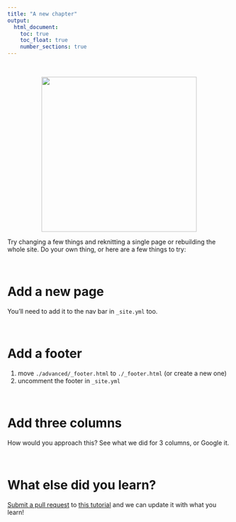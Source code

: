 ```yaml
---
title: "A new chapter"
output:
  html_document:
    toc: true
    toc_float: true
    number_sections: true
---
```


<br>

<center><img src="images/practicalDev_changingstuff.jpg" width="350px"></center>  


Try changing a few things and reknitting a single page or rebuilding the whole site. Do your own thing, or here are a few things to try: 

<br> 

# Add a new page

You'll need to add it to the nav bar in `_site.yml` too.

<br>

# Add a footer

1. move `./advanced/_footer.html` to `./_footer.html` (or create a new one)
2. uncomment the footer in `_site.yml`

<br>

# Add three columns

How would you approach this? See what we did for 3 columns, or Google it.

<br> 

# What else did you learn? 

[Submit a pull request](https://help.github.com/articles/creating-a-pull-request/) to [this tutorial](https://github.com/jules32/rmarkdown-website-tutorial) and we can update it with what you learn!
